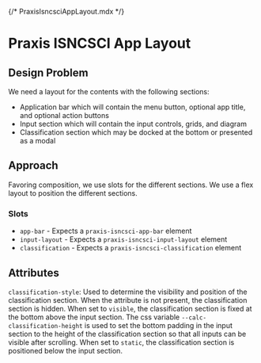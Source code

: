 {/* PraxisIsncsciAppLayout.mdx */}


<Meta of={Stories} />

# Praxis ISNCSCI App Layout

## Design Problem

We need a layout for the contents with the following sections:

- Application bar which will contain the menu button, optional app title, and optional action buttons
- Input section which will contain the input controls, grids, and diagram
- Classification section which may be docked at the bottom or presented as a modal

## Approach

Favoring composition, we use slots for the different sections.
We use a flex layout to position the different sections.

### Slots

- `app-bar` - Expects a `praxis-isncsci-app-bar` element
- `input-layout` - Expects a `praxis-isncsci-input-layout` element
- `classification` - Expects a `praxis-isncsci-classification` element

## Attributes

`classification-style`: Used to determine the visibility and position of the classification section.
When the attribute is not present, the classification section is hidden.
When set to `visible`, the classification section is fixed at the bottom above the input section.
The css variable `--calc-classification-height` is used to set the bottom padding in the input section to the height of the classification section so that all inputs can be visible after scrolling.
When set to `static`, the classification section is positioned below the input section.

<Canvas of={Stories.Primary} />
